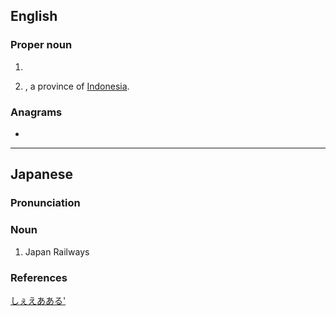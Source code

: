 {{also|jr|Jr|Jr.}}
==English==

===Proper noun===
{{en-proper noun}}

# {{io|lang=en|{{w|Japan Railways}}}}
# {{ao|lang=en|[[West Java]]|dot=}}, a province of [[Indonesia]].

===Anagrams===
* {{anagrams|en|a=jr|RJ}}

----

==Japanese==

===Pronunciation===
{{ja-pron|ジェイアール|acc=3|acc_ref=NHK}}

===Noun===
{{ja-noun|ジェイアール}}

# Japan Railways

===References===
<references/>

[[Category:Japanese nouns|しぇえあある']]